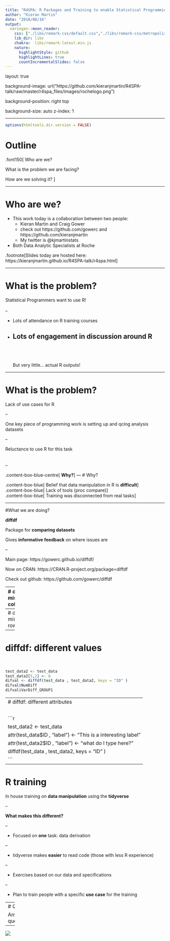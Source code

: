 ```yaml
---
title: "R4SPA: R Packages and Training to enable Statistical Programming in R"
author: "Kieran Martin"
date: "2018/08/16"
output:
  xaringan::moon_reader:
    css: ["./libs/remark-css/default.css","./libs/remark-css/metropolis.css", "./libs/remark-css/metropolis-fonts.css" ]
    lib_dir: libs
    chakra:  libs/remark-latest.min.js
    nature:
      highlightStyle: github
      highlightLines: true
      countIncrementalSlides: false
---
```


layout: true

background-image: url("https://github.com/kieranjmartin/R4SPA-talk/raw/master/r4spa_files/images/rochelogo.png")

background-position: right top

background-size: auto
z-index: 1


---

```r
options(htmltools.dir.version = FALSE)
```

# Outline
.font150[
Who are we?

What is the problem we are facing?

How are we solving it?
]

---

# Who are we?

- This work today is a collaboration between two people:
  - Kieran Martin and Craig Gower
  - check out https://github.com/gowerc and https://github.com/kieranjmartin
  - My twitter is @kjmartinstats
- Both Data Analytic Specialists at Roche

.footnote[Slides today are hosted here: https://kieranjmartin.github.io/R4SPA-talk/r4spa.html]

---

# What is the problem?

Statistical Programmers want to use R!
<br><br>
--

- Lots of attendance on R training courses

- Lots of engagement in discussion around R
--
<br><br><br>
But very little... actual R outputs!

---

# What is the problem?

Lack of use cases for R

--

One key piece of programming work is setting up and qcing analysis datasets

--

 Reluctance to use R for this task
 <br><br><br>
--

.content-box-blue-centre[
**Why?**
]
---
# Why?

.content-box-blue[
Belief that data manipulation in R is **difficult**
]
<br>
.content-box-blue[
Lack of tools (proc compare)
]
<br>
.content-box-blue[
Training was disconnected from real tasks
]

---



#What we are doing?

**diffdf**

Package for **comparing datasets**

Gives **informative feedback** on where issues are

--

Main page: https://gowerc.github.io/diffdf/

Now on CRAN: https://CRAN.R-project.org/package=diffdf

Check out github: https://github.com/gowerc/diffdf

---
# diffdf: missing columns:
<br>

```r

LENGTH = 30
set.seed(12334)
test_data <- tibble::tibble( 
    ID          = 1:LENGTH,
    GROUP1      = rep( c(1,2) , each = LENGTH/2),
    GROUP2      = rep( c(1:(LENGTH/2)), 2 ),
    INTEGER     = rpois(LENGTH , 40),
    BINARY      = sample( c("M" , "F") , LENGTH , replace = T),
    DATE        = lubridate::ymd("2000-01-01") + rnorm(LENGTH, 0, 7000),
    DATETIME    = lubridate::ymd_hms("2000-01-01 00:00:00") + rnorm(LENGTH, 0, 200000000), 
    CONTINUOUS  = rnorm(LENGTH , 30 , 12),
    CATEGORICAL = factor(sample( c("A" , "B" , "C") , LENGTH , replace = T)),
    LOGICAL     = sample( c(TRUE , FALSE) , LENGTH , replace = T),
    CHARACTER   = stringi::stri_rand_strings(LENGTH,  rpois(LENGTH , 13),  pattern = "[ A-Za-z0-9]")
)
```


```r
library(diffdf)

test_data2 <- test_data 
test_data2 <- test_data2[,-6]
diffdf(test_data , test_data2)
```
---
# diffdf: missing rows
<br>
```r
test_data2 <- test_data
test_data2 <- test_data2[1:(nrow(test_data2) - 2),]
diffdf(test_data, test_data2, keys = "ID")
```
---
# diffdf: different values
<br>
```r
test_data2 <- test_data
test_data2[5,2] <- 6
difval <- diffdf(test_data , test_data2, keys = "ID" )
difval$NumDiff
difval$VarDiff_GROUP1
```
---
# diffdf: different attributes
<br>
```r
test_data2 <- test_data
attr(test_data$ID , "label") <- "This is a interesting label"
attr(test_data2$ID , "label") <- "what do I type here?"
diffdf(test_data , test_data2, keys = "ID" )
```
---


# R training 

In house training on **data manipulation** using the **tidyverse**

--

**What makes this different?**

--

- Focused on **one** task: data derivation

--

- tidyverse makes **easier** to read code (those with less R experience)

--

- Exercises based on our data and specifications

--

- Plan to train people with a specific **use case** for the training

---
# Q and A

Any questions?

---

<div id="over">
<span class="Centerer">    </span>
    <img class="Centered" src="https://github.com/kieranjmartin/R4SPA-talk/raw/master/r4spa_files/images/rocheslogan.png" >

</div>





